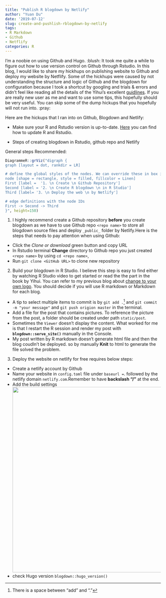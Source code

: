 ```yaml
---
title: "Publish R blogdown by Netlify"
author: "Yuan Du"
date: '2019-07-12'
slug: create-and-pushlish-rblogdown-by-netlify
tags:
- R Markdown
- Github
- Netflify
categories: R
---
```

I'm a noobie on using Github and Hugo. :blush: It took me quite a while to figure out how to use version control on Github through Rstudio. In this blog, I would like to share my hickhups on publishing website to Github and deploy my website by Netflify. Some of the hickhups were caused by not understanding the structure and logic of Github and the blogdown for configuration because I took a shortcut by googling and trials & errors and didn't feel like reading all the details of the Yihui's excellent [guidlines](https://bookdown.org/yihui/blogdown/). If you are really new user as me and want to use some tips, this hopefully should be very useful. You can skip some of the dump hickups that you hopefully will not run into. :pray:

Here are the hickups that I ran into on Github, Blogdown and Netlify:

- Make sure your R and Rstudio version is up-to-date. [Here](https://bootstrappers.umassmed.edu/bootstrappers-courses/courses/rCourse/Additional_Resources/Updating_R.html) you can find how to update R and Rstudio.

- Steps of creating blogdown in Rstudio, github repo and Netlify

General steps Recommended:
```r
DiagrammeR::grViz("digraph {
graph [layout = dot, rankdir = LR]

# define the global styles of the nodes. We can override these in box if we wish
node [shape = rectangle, style = filled, fillcolor = Linen]
First [label =  '1. \n Create \n Github Repository']
Second [label = '2. \n Create R blogdown \n in R Studio']
Third [label= '3. \n Deploy the web \n by Netlify']

# edge definitions with the node IDs
First -> Second -> Third
}", height=150)
```
1. I highly recommend create a Github repository **before** you create blogdown as we have to use Github repo `<repo name>` to store all blogdown source files and deploy `_public_` folder by Netlify.Here is the steps that needs to pay attention when using Github:
    
  + Click the _Clone or download_ green button and copy URL
  + In Rstudio terminal **Change** directory to Github repo you just created `<repo name>` by using `cd <repo name>`, 
  + Run `git clone <GitHub URL>` to clone new repository

2. Build your blogdown in R Studio. I believe this step is easy to find either by watching R Studio video to get started or read the the part in the book by Yihui. You can refer to my previous blog about [change to your own logo](https://yuandu.netlify.com/2019/07/07/create-your-own-logo/). You should decide if you will use R markdown or Markdown for each blog.

  + A tip to select multiple items to commit is by `git add .`^[There is a space between "add" and "."] and `git commit -m "your message"` and `git push origion master` in the terminal.
  + Add a file for the post that contains pictures. To reference the picture from the post, a folder should be created under path `static/post`.
  + Sometimes the `Viewer` doesn't display the content. What worked for me is that I restart the R session and render my post with **`blogdown::serve_site()`** manually in the Console.
  + My post written by R markdown doesn't generate html file and then the blog coudln't be deployed. so by manually **Knit** to html to generate the file solved the problem.
  
3. Deploy the website on netlify for free requires below steps:

  + Create a netlify account by Github
  + Name your website in `config.toml` file under `baseurl =`. followed by the netlify domain `netlify.com`.Remember to have **backslash "/"** at the end. 
  + Add the build settings
  ![](/post/2019-07-12-create-and-pushlish-rblogdown-by-netlify_files/NetlifySet.png){width=800px height=600px}
  + check Hugo version `blogdown::hugo_version()`
